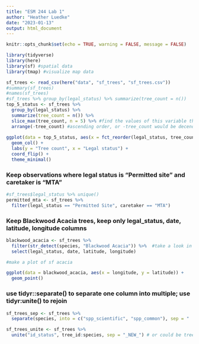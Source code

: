```yaml
---
title: "ESM 244 Lab 1"
author: "Heather Luedke"
date: "2023-01-13"
output: html_document
---
```


```r
knitr::opts_chunk$set(echo = TRUE, warning = FALSE, message = FALSE)

library(tidyverse)
library(here) 
library(sf) #spatial data
library(tmap) #visualize map data 
```

```r
sf_trees <- read_csv(here("data", "sf_trees", "sf_trees.csv"))
#summary(sf_trees)
#names(sf_trees)
#sf_trees %>% group_by(legal_status) %>% summarize(tree_count = n())
top_5_status <- sf_trees %>% 
  group_by(legal_status) %>% 
  summarize(tree_count = n()) %>%
  slice_max(tree_count, n = 5) %>% #find the values of this variable that are the maximum and slice out the top 5 in this case 
  arrange(-tree_count) #ascending order, or -tree_count would be decending order 
  
ggplot(data = top_5_status, aes(x = fct_reorder(legal_status, tree_count), y = tree_count)) + #reorder legal status by tree count 
  geom_col() + 
  labs(y = "Tree count", x = "Legal status") + 
  coord_flip() + 
  theme_minimal()
```
### Keep observations where legal status is "Permitted site" and caretaker is "MTA" 

```r
#sf_trees$legal_status %>% unique()
permitted_mta <- sf_trees %>% 
  filter(legal_status == "Permitted Site", caretaker == "MTA")
```

### Keep Blackwood Acacia trees, keep only legal_status, date, latitude, longitude columns

```r
blackwood_acacia <- sf_trees %>% 
  filter(str_detect(species, "Blackwood Acacia")) %>%  #take a look in this column if you detect this particular pattern
  select(legal_status, date, latitude, longitude) 

#make a plot of sf acacia 

ggplot(data = blackwood_acacia, aes(x = longitude, y = latitude)) + 
  geom_point()
```
### use tidyr::separate() to separate one column into multiple; use tidyr:unite() to rejoin 

```r
sf_trees_sep <- sf_trees %>% 
  separate(species, into = c("spp_scientific", "spp_common"), sep = " :: ") 

sf_trees_unite <- sf_trees %>% 
  unite("id_status", tree_id:species, sep = "_NEW_") # or could be tree_id, species, caretaker, etc
```

